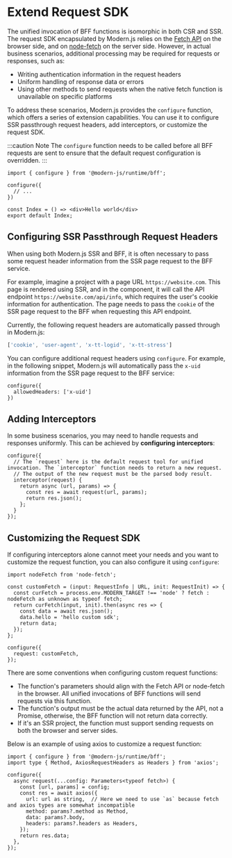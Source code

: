 # Extend Request SDK

The unified invocation of BFF functions is isomorphic in both CSR and SSR. The request SDK encapsulated by Modern.js relies on the [Fetch API](https://developer.mozilla.org/en-US/docs/Web/API/Fetch_API/Using_Fetch) on the browser side, and on [node-fetch](https://www.npmjs.com/package/node-fetch) on the server side. However, in actual business scenarios, additional processing may be required for requests or responses, such as:

- Writing authentication information in the request headers
- Uniform handling of response data or errors
- Using other methods to send requests when the native fetch function is unavailable on specific platforms

To address these scenarios, Modern.js provides the `configure` function, which offers a series of extension capabilities. You can use it to configure SSR passthrough request headers, add interceptors, or customize the request SDK.

:::caution Note
The `configure` function needs to be called before all BFF requests are sent to ensure that the default request configuration is overridden.
:::

```tsx title="routes/page.tsx"
import { configure } from '@modern-js/runtime/bff';

configure({
  // ...
})

const Index = () => <div>Hello world</div>
export default Index;
```

## Configuring SSR Passthrough Request Headers

When using both Modern.js SSR and BFF, it is often necessary to pass some request header information from the SSR page request to the BFF service.

For example, imagine a project with a page URL `https://website.com`. This page is rendered using SSR, and in the component, it will call the API endpoint `https://website.com/api/info`, which requires the user's cookie information for authentication. The page needs to pass the `cookie` of the SSR page request to the BFF when requesting this API endpoint.

Currently, the following request headers are automatically passed through in Modern.js:

```ts
['cookie', 'user-agent', 'x-tt-logid', 'x-tt-stress']
```

You can configure additional request headers using `configure`. For example, in the following snippet, Modern.js will automatically pass the `x-uid` information from the SSR page request to the BFF service:

```tsx
configure({
  allowedHeaders: ['x-uid']
})
```

## Adding Interceptors

In some business scenarios, you may need to handle requests and responses uniformly. This can be achieved by **configuring interceptors**:

```tsx
configure({
  // The `request` here is the default request tool for unified invocation. The `interceptor` function needs to return a new request.
  // The output of the new request must be the parsed body result.
  interceptor(request) {
    return async (url, params) => {
      const res = await request(url, params);
      return res.json();
    };
  }
});
```

## Customizing the Request SDK

If configuring interceptors alone cannot meet your needs and you want to customize the request function, you can also configure it using `configure`:

```tsx
import nodeFetch from 'node-fetch';

const customFetch = (input: RequestInfo | URL, init: RequestInit) => {
  const curFetch = process.env.MODERN_TARGET !== 'node' ? fetch : nodeFetch as unknown as typeof fetch;
  return curFetch(input, init).then(async res => {
    const data = await res.json();
    data.hello = 'hello custom sdk';
    return data;
  });
};

configure({
  request: customFetch,
});
```

There are some conventions when configuring custom request functions:

- The function's parameters should align with the Fetch API or node-fetch in the browser. All unified invocations of BFF functions will send requests via this function.
- The function's output must be the actual data returned by the API, not a Promise, otherwise, the BFF function will not return data correctly.
- If it's an SSR project, the function must support sending requests on both the browser and server sides.

Below is an example of using axios to customize a request function:

```tsx title="App.tsx"
import { configure } from '@modern-js/runtime/bff';
import type { Method, AxiosRequestHeaders as Headers } from 'axios';

configure({
  async request(...config: Parameters<typeof fetch>) {
    const [url, params] = config;
    const res = await axios({
      url: url as string,  // Here we need to use `as` because fetch and axios types are somewhat incompatible
      method: params?.method as Method,
      data: params?.body,
      headers: params?.headers as Headers,
    });
    return res.data;
  },
});
```